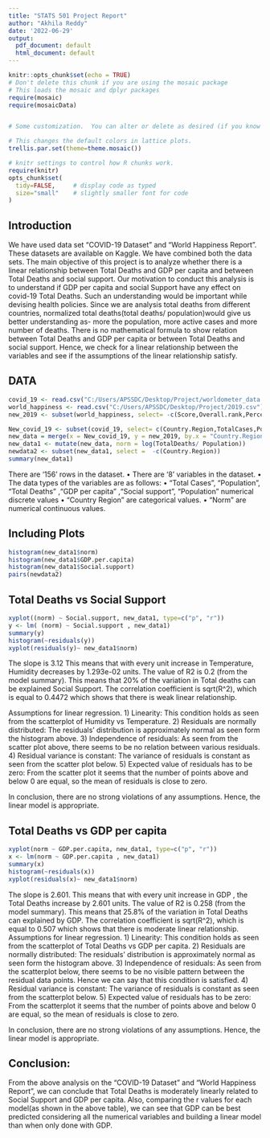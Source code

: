 ```yaml
---
title: "STATS 501 Project Report"
author: "Akhila Reddy"
date: '2022-06-29'
output:
  pdf_document: default
  html_document: default
---
```


```r
knitr::opts_chunk$set(echo = TRUE)
# Don't delete this chunk if you are using the mosaic package
# This loads the mosaic and dplyr packages
require(mosaic)
require(mosaicData)


# Some customization.  You can alter or delete as desired (if you know what you are doing).

# This changes the default colors in lattice plots.
trellis.par.set(theme=theme.mosaic())  

# knitr settings to control how R chunks work.
require(knitr)
opts_chunk$set(
  tidy=FALSE,     # display code as typed
  size="small"    # slightly smaller font for code
)
```
##  Introduction 

We have used  data set "COVID-19 Dataset" and "World Happiness Report". These datasets are available on Kaggle. We have combined both the data sets.  The main objective of this project is to analyze whether there is a linear relationship between Total Deaths and GDP per capita and between Total Deaths and social support. Our motivation to conduct this analysis is to understand if GDP per capita and social Support have any effect on covid-19 Total Deaths. Such an understanding would be important while devising health policies. Since we are analysis total deaths from different countries, normalized total deaths(total deaths/ population)would give us better understanding as- more the population, more active cases and more number of deaths. There is no mathematical formula to show relation between Total Deaths and GDP per capita or between Total Deaths and social support. Hence, we check for a linear relationship between the variables and see if the assumptions of the linear relationship satisfy.   
  

## DATA
```r
covid_19 <- read.csv("C:/Users/APSSDC/Desktop/Project/worldometer_data.csv")
world_happiness <- read.csv("C:/Users/APSSDC/Desktop/Project/2019.csv")
new_2019 <- subset(world_happiness, select= -c(Score,Overall.rank,Perceptions.of.corruption,Generosity,Freedom.to.make.life.choices))    

New_covid_19 <- subset(covid_19, select= c(Country.Region,TotalCases,Population,TotalDeaths))
new_data = merge(x = New_covid_19, y = new_2019, by.x = "Country.Region" , by.y = "Country.or.region", all.x=FALSE , all.y = TRUE )
new_data1 <- mutate(new_data, norm = log(TotalDeaths/ Population))
newdata2 <- subset(new_data1, select =  -c(Country.Region))
summary(new_data1)
```
There are ‘156’ rows in the dataset.
• There are ‘8’ variables in the dataset.
• The data types of the variables are as follows:
• “Total Cases”, “Population”, “Total Deaths” ,“GDP per capita” ,“Social support ”, “Population” numerical discrete values
• “Country Region” are categorical  values.
• “Norm” are numerical continuous values.

## Including Plots

```r
histogram(new_data1$norm)
histogram(new_data1$GDP.per.capita)
histogram(new_data1$Social.support)
pairs(newdata2)
```

##  Total Deaths vs Social Support
```r
xyplot((norm) ~ Social.support, new_data1, type=c("p", "r"))
y <- lm( (norm) ~ Social.support , new_data1)
summary(y)
histogram(~residuals(y))
xyplot(residuals(y)~ new_data1$norm)
```

The slope is 3.12 This means that with every unit increase in Temperature, Humidity decreases by
1.293e-02 units.
The value of R2
is 0.2 (from the model summary). This means that 20% of the variation in Total deaths can be explained Social Support. The correlation coefficient is sqrt(R^2), which is equal to 0.4472 which shows that there is weak linear relationship.  

Assumptions for linear regression.
1) Linearity: This condition holds as seen from the scatterplot of Humidity vs Temperature.
2) Residuals are normally distributed: The residuals’ distribution is approximately normal as seen form the histogram above.
3) Independence of residuals: As seen from the scatter plot above, there seems to be no relation between
various residuals.
4) Residual variance is constant: The variance of residuals is constant as seen from the scatter plot below.
5) Expected value of residuals has to be zero: From the scatter plot it seems that the number of points
above and below 0 are equal, so the mean of residuals is close to zero.

In conclusion, there are no strong violations of any assumptions. Hence, the linear model is appropriate.
  

## Total Deaths vs GDP per capita

```r

xyplot(norm ~ GDP.per.capita, new_data1, type=c("p", "r"))
x <- lm(norm ~ GDP.per.capita , new_data1)
summary(x)
histogram(~residuals(x))
xyplot(residuals(x)~ new_data1$norm)
```
The slope is 2.601. This means that with every unit increase in GDP , the Total Deaths increase by 2.601 units. 
The value of R2
is 0.258 (from the model summary). This means that 25.8% of the variation in Total Deaths can explained by GDP. The correlation coefficient is sqrt(R^2), which is equal to 0.507 which shows that there is moderate linear relationship.
Assumptions for linear regression.
1) Linearity: This condition holds as seen from the scatterplot of Total Deaths vs GDP per capita. 
2) Residuals are normally distributed: The residuals’ distribution is approximately normal as seen form
the histogram above.
3) Independence of residuals: As seen from the scatterplot below, there seems to be no visible pattern between the residual data points. Hence we can say that this condition is satisfied. 
4) Residual variance is constant: The variance of residuals is constant as seen from the scatterplot below.
5) Expected value of residuals has to be zero: From the scatterplot it seems that the number of points
above and below 0 are equal, so the mean of residuals is close to zero.  

In conclusion, there are no strong violations of any assumptions. Hence, the linear model is appropriate.




##  Conclusion: 

From the above analysis on the "COVID-19 Dataset" and "World Happiness Report", we can conclude that Total Deaths is moderately linearly related to Social Support and GDP per capita.
Also, comparing the r values for each model(as shown in the above table), we can see that GDP can be best predicted considering all the numerical variables and building a linear model than when only done with GDP. 